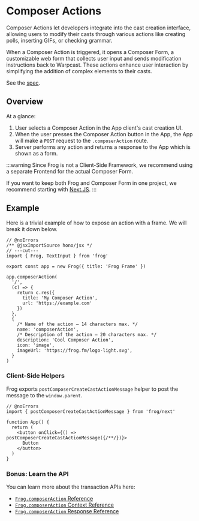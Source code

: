 # Composer Actions

Composer Actions let developers integrate into the cast creation interface, allowing users to modify their casts through various actions like creating polls, inserting GIFs, or checking grammar.

When a Composer Action is triggered, it opens a Composer Form, a customizable web form that collects user input and sends modification instructions back to Warpcast. These actions enhance user interaction by simplifying the addition of complex elements to their casts.

See the [spec](https://warpcast.notion.site/Draft-Composer-Actions-7f2b8739ee8447cc8a6b518c234b1eeb).

## Overview

At a glance:

1. User selects a Composer Action in the App client's cast creation UI.
2. When the user presses the Composer Action button in the App, the App will make a `POST` request to the `.composerAction` route.
3. Server performs any action and returns a response to the App which is shown as a form.

:::warning
Since Frog is not a Client-Side Framework, we recommend using a separate Frontend for the actual Composer Form.

If you want to keep both Frog and Composer Form in one project, we recommend starting with [Next.JS](/platforms/next).
:::

## Example

Here is a trivial example of how to expose an action with a frame. We will break it down below.

```tsx twoslash [src/index.tsx]
// @noErrors
/** @jsxImportSource hono/jsx */
// ---cut---
import { Frog, TextInput } from 'frog'

export const app = new Frog({ title: 'Frog Frame' })

app.composerAction(
  '/',
  (c) => {
    return c.res({
      title: 'My Composer Action',
      url: 'https://example.com' 
    })
  },
  {
    /* Name of the action – 14 characters max. */
    name: 'composerAction',
    /* Description of the action – 20 characters max. */
    description: 'Cool Composer Action',
    icon: 'image',
    imageUrl: 'https://frog.fm/logo-light.svg',
  }
)
```

### Client-Side Helpers
Frog exports `postComposerCreateCastActionMessage` helper to post the message to the `window.parent`.

```tsx twoslash [src/index.tsx]
// @noErrors
import { postComposerCreateCastActionMessage } from 'frog/next'

function App() {
  return (
    <button onClick={() => postComposerCreateCastActionMessage({/**/})}>
      Button
    </button>
  )
}
```

### Bonus: Learn the API

You can learn more about the transaction APIs here:

- [`Frog.composerAction` Reference](/reference/frog-composer-action)
- [`Frog.composerAction` Context Reference](/reference/frog-composer-action-context)
- [`Frog.composerAction` Response Reference](/reference/frog-composer-action-response)

